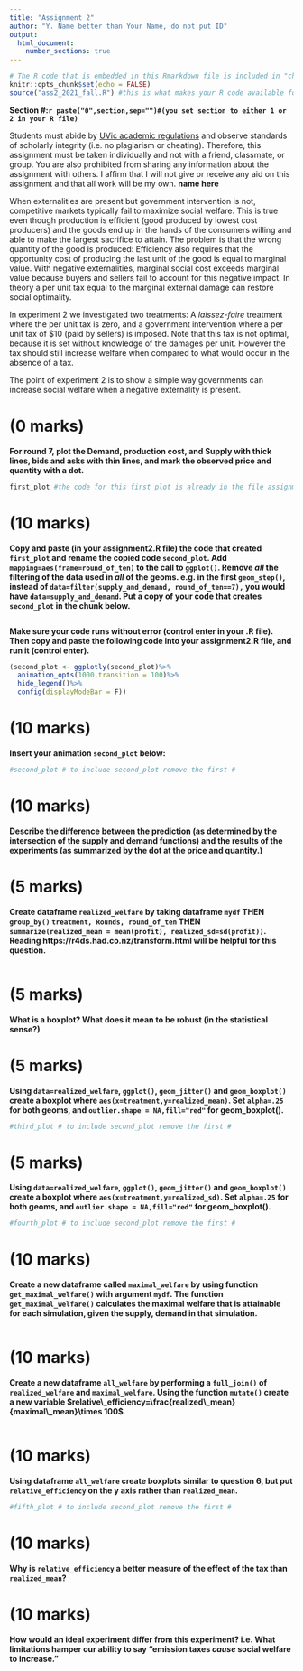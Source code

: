 ```yaml
---
title: "Assignment 2"
author: "Y. Name better than Your Name, do not put ID"
output: 
  html_document:
    number_sections: true
---
```


```r
# The R code that is embedded in this Rmarkdown file is included in "chunks": This is the first chunk of R code.
knitr::opts_chunk$set(echo = FALSE)
source("ass2_2021_fall.R") #this is what makes your R code available for inclusion in this document.
```

**Section #:`r paste("0",section,sep="")#(you set section to either 1 or 2 in your R file)`**

Students must abide by  [UVic
  academic regulations](https://www.uvic.ca/calendar/undergrad/index.php#/policy/Sk_0xsM_V?bc=true&bcCurrent=08%20-%20Policy%20on%20Academic%20Integrity&bcGroup=Undergraduate%20Academic%20Regulations&bcItemType=policies)
 and observe standards of scholarly integrity
(i.e. no plagiarism or cheating). Therefore, this assignment must be
taken individually and not with a friend, classmate, or group. You are
also prohibited from sharing any information about the assignment with
others. I affirm that I will not give or receive any aid on this assignment 
and that all work will be my own. **name here**

 When externalities are present but government intervention
  is not, competitive markets typically fail to maximize social
  welfare.  This is true even though production is efficient (good
  produced by lowest cost producers) and the goods end up in the hands
  of the consumers willing and able to make the largest sacrifice to
  attain. The problem is that the wrong quantity of the good is
  produced: Efficiency also requires that the \emph{social}
  opportunity cost of producing the last unit of the good is equal to
  marginal value. With negative externalities, marginal social cost
  exceeds marginal value because buyers and sellers fail to account
  for this negative impact. In theory a per unit tax equal to the
  marginal external damage can restore social optimality.

  In experiment 2 we investigated two treatments: A *laissez-faire*
  treatment where the per unit tax is zero, and a
  government intervention where a per unit tax of \$10 (paid by
  sellers) is imposed.  Note that this tax is not optimal, because it
  is set without knowledge of the damages per unit. However the tax
  should still increase welfare when compared to what would occur in
  the absence of a tax.

  The point of experiment 2 is to show a simple way governments can
  increase social welfare when a negative externality is present.

# (0 marks)

**For round 7, plot the Demand, production cost, and Supply with thick lines, bids and asks with thin lines, and mark the observed price and quantity with a dot.**

```r
first_plot #the code for this first plot is already in the file assignment1.R
```

# (10 marks)

**Copy and paste (in your assignment2.R file) the code that created `first_plot` and rename the copied code `second_plot`.  Add `mapping=aes(frame=round_of_ten)` to the call to `ggplot()`. Remove *all* the filtering of the data used in *all* of the geoms. e.g. in the first `geom_step()`, instead of  `data=filter(supply_and_demand, round_of_ten==7),` you would have `data=supply_and_demand`. Put a copy of your code that creates `second_plot` in the chunk below.**

```r

```

**Make sure your code runs without error (control enter in your .R file). Then copy and paste the following code into your assignment2.R file, and run it (control enter).**

```r
(second_plot <- ggplotly(second_plot)%>%
  animation_opts(1000,transition = 100)%>%
  hide_legend()%>% 
  config(displayModeBar = F))
```

# (10 marks)

**Insert your animation `second_plot` below:**

```r
#second_plot # to include second_plot remove the first # 
```

# (10 marks) 

**Describe the difference between the prediction (as determined by the intersection of the supply and demand functions) and the results of the experiments (as summarized by the dot at the price and quantity.)**  

 

# (5 marks) 

**Create dataframe `realized_welfare` by taking dataframe `mydf` THEN `group_by()` `treatment, Rounds, round_of_ten` THEN `summarize(realized_mean = mean(profit), realized_sd=sd(profit))`. Reading https://r4ds.had.co.nz/transform.html will be helpful for this question.**

```r

```

# (5 marks) 

**What is a boxplot? What does it mean to be robust (in the statistical sense?)**


# (5 marks) 

**Using `data=realized_welfare`, `ggplot()`, `geom_jitter()` and `geom_boxplot()` create a boxplot where `aes(x=treatment,y=realized_mean)`. Set `alpha=.25` for both geoms, and  `outlier.shape = NA,fill="red"` for geom_boxplot().**

```r
#third_plot # to include second_plot remove the first # 
```

# (5 marks) 

**Using `data=realized_welfare`, `ggplot()`, `geom_jitter()` and `geom_boxplot()` create a boxplot where `aes(x=treatment,y=realized_sd)`. Set `alpha=.25` for both geoms, and  `outlier.shape = NA,fill="red"` for geom_boxplot().**

```r
#fourth_plot # to include second_plot remove the first # 
```

# (10 marks) 

**Create a new dataframe called `maximal_welfare` by using function `get_maximal_welfare()` with argument `mydf`.  The function `get_maximal_welfare()`  calculates the maximal welfare that is attainable for each simulation, given the supply, demand in that simulation.**

```r

```


# (10 marks) 

**Create a new dataframe `all_welfare` by performing a `full_join()` of `realized_welfare` and `maximal_welfare`.  Using the function `mutate()` create a new variable $relative\_efficiency=\frac{realized\_mean}{maximal\_mean}\times 100$**.

```r

```


# (10 marks)

**Using dataframe `all_welfare` create boxplots similar to question 6, but put `relative_efficiency` on the y axis rather than `realized_mean`.**

```r
#fifth_plot # to include second_plot remove the first # 
```


# (10 marks)

**Why is `relative_efficiency` a better measure of the effect of the tax than `realized_mean`?**


# (10 marks)

**How would an ideal experiment differ from this experiment? i.e. What limitations hamper our ability to say "emission taxes *cause* social welfare to increase."**


